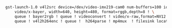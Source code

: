 ```bash
gst-launch-1.0 v4l2src device=/dev/video-imx219-cam0 num-buffers=100 io-mode=dmabuf ! \
    video/x-bayer, width=640, height=480, format=rggb,depth=8 ! \
    queue ! bayer2rgb ! queue ! videoconvert ! video/x-raw,format=NV12 ! \
    queue ! v4l2h264enc ! queue !  h264parse ! mp4mux  ! filesink location=t3-gem-o1.mp4
```

